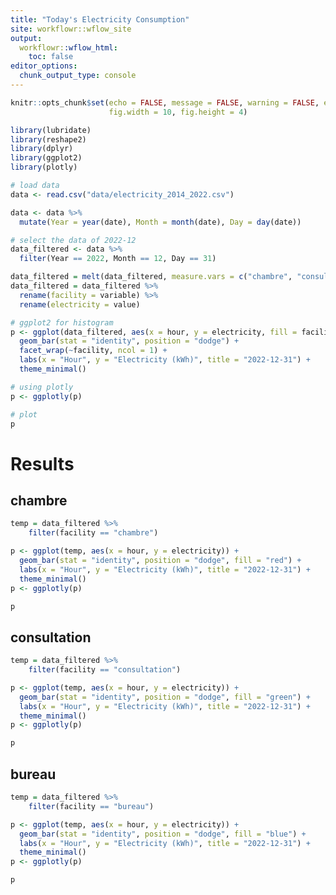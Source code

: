 ```yaml
---
title: "Today's Electricity Consumption"
site: workflowr::wflow_site
output:
  workflowr::wflow_html:
    toc: false
editor_options:
  chunk_output_type: console
---
```


```r
knitr::opts_chunk$set(echo = FALSE, message = FALSE, warning = FALSE, error = FALSE,
                      fig.width = 10, fig.height = 4)
``` 

```r
library(lubridate)
library(reshape2)
library(dplyr)
library(ggplot2)
library(plotly)
```

```r
# load data
data <- read.csv("data/electricity_2014_2022.csv")

data <- data %>%
  mutate(Year = year(date), Month = month(date), Day = day(date))

# select the data of 2022-12
data_filtered <- data %>%
  filter(Year == 2022, Month == 12, Day == 31)

data_filtered = melt(data_filtered, measure.vars = c("chambre", "consultation", "bureau"))
data_filtered = data_filtered %>%
  rename(facility = variable) %>%
  rename(electricity = value)
```


```r
# ggplot2 for histogram
p <- ggplot(data_filtered, aes(x = hour, y = electricity, fill = facility)) +
  geom_bar(stat = "identity", position = "dodge") +
  facet_wrap(~facility, ncol = 1) +
  labs(x = "Hour", y = "Electricity (kWh)", title = "2022-12-31") +
  theme_minimal()

# using plotly
p <- ggplotly(p)

# plot
p
```


# Results {.tabset .tabset-pills}
## chambre
```r
temp = data_filtered %>% 
    filter(facility == "chambre")

p <- ggplot(temp, aes(x = hour, y = electricity)) +
  geom_bar(stat = "identity", position = "dodge", fill = "red") +
  labs(x = "Hour", y = "Electricity (kWh)", title = "2022-12-31") +
  theme_minimal()
p <- ggplotly(p)

p  
```

## consultation
```r
temp = data_filtered %>% 
    filter(facility == "consultation")

p <- ggplot(temp, aes(x = hour, y = electricity)) +
  geom_bar(stat = "identity", position = "dodge", fill = "green") +
  labs(x = "Hour", y = "Electricity (kWh)", title = "2022-12-31") +
  theme_minimal()
p <- ggplotly(p)

p  
```

## bureau
```r
temp = data_filtered %>% 
    filter(facility == "bureau")

p <- ggplot(temp, aes(x = hour, y = electricity)) +
  geom_bar(stat = "identity", position = "dodge", fill = "blue") +
  labs(x = "Hour", y = "Electricity (kWh)", title = "2022-12-31") +
  theme_minimal()
p <- ggplotly(p)

p  
```
